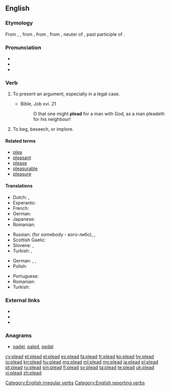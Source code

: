 ==English==

===Etymology===
From {{etyl|enm|en}} {{term|pleden|lang=enm}}, {{term|plaiden|lang=enm}}, from {{etyl|fro|en}} {{term|lang=fro|plaider||to plead, offer a plea}}, from {{term|lang=fro|plait}}, from {{etyl|ML.|en}} {{term|lang=la|placitum||a decree, sentence, suit, plea, etc.", in Classical {{etyl|la|en}}, "an opinion, determination, prescription, order; literally, that which is pleasing, pleasure}}, neuter of {{term|lang=la|placitus}}, past participle of {{term|lang=la|placere||to please}}.

===Pronunciation===
* {{IPA|/ˈpliːd/}}
* {{audio|en-us-plead.ogg|Audio (US)|lang=en}}
* {{rhymes|iːd}}

===Verb===
{{en-verb|pleads|pleading|'''[[pled]]''' {{qualifier|North America, Scotland}} or '''[[pleaded]]''' {{qualifier|England}}}}

# To present an argument, especially in a legal case.
#: {{usex|The defendant has decided to '''plead''' not guilty.|lang=en}}
#* Bible, Job xvi. 21
#*: O that one might '''plead''' for a man with God, as a man pleadeth for his neighbour!
# To beg, beseech, or implore.
#: {{usex|He '''pleaded''' with me not to leave the house.|lang=en}}

====Related terms====
* [[plea]]
* [[pleasant]]
* [[please]]
* [[pleasurable]]
* [[pleasure]]

====Translations====
{{trans-top|to present an argument}}
* Dutch: {{t+|nl|pleiten}}, {{t+|nl|bepleiten}}
* Esperanto: {{t|eo|pledi}}
* French: {{t+|fr|plaider}}
* German: {{t+|de|plädieren}}
* Japanese: {{t|ja|嘆願する|tr={{lang|ja|たんがんする}}, tangan suru}}
* Romanian: {{t+|ro|pleda}}
{{trans-mid}}
* Russian: {{t+|ru|защищать|tr=zaščiščát'}} (for somebody - кого-либо), {{t|ru|[[представлять]] [[интересы]]|tr=predstavlját' interésy}}, {{t|ru|[[выступать]] [[с]] [[заявлением]] ([[в]] [[суде]])|tr= vystupát' s zajavlénijem (v sudé)}}
* Scottish Gaelic: {{t|gd|tagair}}
* Slovene: {{t|sl|pledirati}}, {{t|sl|zagovarjati se}}
* Turkish: {{t+|tr|açıklamak}}, {{t+|tr|ileri sürmek}}
{{trans-bottom}}

{{trans-top|to beg}}
* German: {{t|de|(dringend) bitten}}, {{t+|de|anflehen}}, {{t+|de|beschwören}}
* Polish: {{t+|pl|błagać}}
{{trans-mid}}
* Portuguese: {{t+|pt|implorar}}
* Romanian: {{t+|ro|implora}}
* Turkish: {{t+|tr|yalvarmak}}
{{trans-bottom}}

===External links===
* {{R:Webster 1913}}
* {{R:Century 1911}}
* {{R:OneLook}}

===Anagrams===
* [[padel#English|padel]], [[paled#English|paled]], [[pedal#English|pedal]]

[[Category:English irregular verbs]]
[[Category:English reporting verbs]]

[[cy:plead]]
[[et:plead]]
[[el:plead]]
[[es:plead]]
[[fa:plead]]
[[fr:plead]]
[[ko:plead]]
[[hy:plead]]
[[io:plead]]
[[kn:plead]]
[[hu:plead]]
[[mg:plead]]
[[ml:plead]]
[[my:plead]]
[[ja:plead]]
[[pl:plead]]
[[pt:plead]]
[[ru:plead]]
[[sm:plead]]
[[fi:plead]]
[[sv:plead]]
[[ta:plead]]
[[te:plead]]
[[uk:plead]]
[[vi:plead]]
[[zh:plead]]